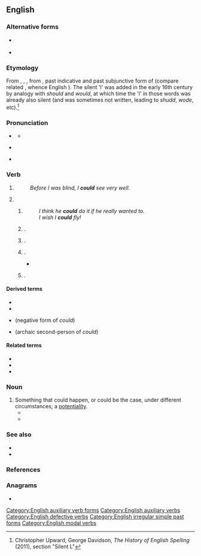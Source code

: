 ==English==

===Alternative forms===
* {{l|en|coud}} {{qualifier|obsolete}}
* {{l|en|cou’d}} {{qualifier|obsolete}}

===Etymology===
{{root|en|ine-pro|*ǵneh₃-}}
From {{inh|en|enm|coude}}, {{m|enm|couthe}}, {{m|enm|cuthe}}, from {{inh|en|ang|cūþe}}, past indicative and past subjunctive form of {{m|ang|cunnan||to be able}} (compare related {{m|ang|cūþ}}, whence English {{m|en|couth}}). The silent 'l' was added in the early 16th century by analogy with ''should'' and ''would'', at which time the 'l' in those words was already also silent (and was sometimes not written, leading to ''shudd'', ''wode'', etc).<ref>Christopher Upward, George Davidson, ''The History of English Spelling'' (2011), section "Silent L"</ref>

===Pronunciation===
* {{a|stressed}} {{IPA| en|/kʊd/|[kʰʊd]}}
**{{audio|en|en-us-could.ogg|Audio (US, ''stressed'')}}
* {{a|unstressed}} {{IPA|en|/kəd/|[kʰəd]}}
* {{rhymes|en|ʊd}}

===Verb===
{{head|en|verb form}}

# {{en-simple past of|can}}
#: ''Before I was blind, I '''could''' see very well.''
# {{inflection of|en|can||cond}}
## {{non-gloss definition|Used as a past subjunctive (contrary to fact).}}
##: ''I think he '''could''' do it if he really wanted to.''
##: ''I wish I '''could''' fly!''
## {{non-gloss definition|Used to politely ask for [[permission]] to do something}}.
##: {{ux|en|'''Could''' I borrow your coat?}}
## {{non-gloss definition|Used to politely ask for someone else to do something}}.
##: {{ux|en|'''Could''' you proofread this email?}}
## {{non-gloss definition|Used to show the [[possibility]] that something [[might]] happen}}.
##* {{quote-journal|en|date=2013-06-29|volume=407|issue=8842|page=55|magazine={{w|The Economist}}
|title=[http://www.economist.com/news/international/21580191-edward-snowdens-odyssey-leaves-america-nonplussed-and-its-allies-dismayed-russia-china Travels and travails]
|passage=Even without hovering drones, a lurking assassin, a thumping score and a denouement, the real-life story of Edward Snowden, a rogue spy on the run, '''could''' be straight out of the cinema. But, as with Hollywood, the subplots and exotic locations may distract from the real message: America’s discomfort and its foes’ glee.}}
##: {{ux|en|We '''could''' rearrange the time if you like.}}
## {{non-gloss definition|Used to [[suggest]] something}}.
##: {{ux|en|You '''could''' try adding more salt to the soup.}}

====Derived terms====
* {{l|en|could care less}}
* {{l|en|could've}}
* {{l|en|couldn't}} (negative form of ''could'')
* {{l|en|couldst}} (archaic second-person of ''could'')

====Related terms====
* {{l|en|can}}
* {{l|en|should}}
* {{l|en|would}}

===Noun===
{{en-noun}}

# Something that could happen, or could be the case, under different circumstances; a [[potentiality]].
#* {{quote-text|en|year=1996|author=Fred Shoemaker|title=Extraordinary Golf: The Art of the Possible|page=88|passage=When the golf ball is there, the whole self-interference package — the hopes, worries, and fears; the thoughts on how-to and how-not-to; the woulds, the '''coulds''', and the shoulds — is there too.}}
#* {{quote-text|en|year=2010|author=Shushona Novos|title=The Personal Universal: A Guidebook for Spiritual Evolution|page=395|passage=Shushona you must learn to rightfully prioritize all the woulds, shoulds and '''coulds''' of your life.}}

===See also===
* {{l|en|Appendix:English modal verbs}}
* {{l|en|Appendix:English tag questions}}

===References===
<references/>

===Anagrams===
* {{anagrams|en|a=cdlou|Cloud|cloud|culdo-}}

[[Category:English auxiliary verb forms]]
[[Category:English auxiliary verbs]]
[[Category:English defective verbs]]
[[Category:English irregular simple past forms]]
[[Category:English modal verbs]]